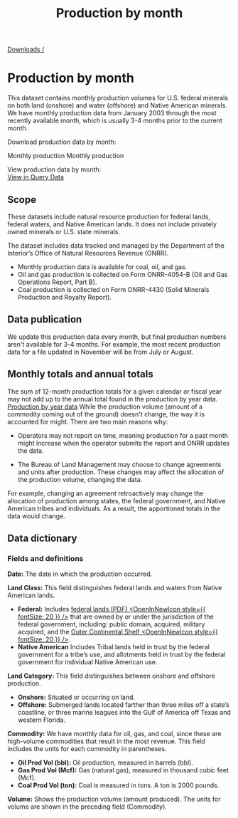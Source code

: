﻿---
title: Production by month
includeToc: true
path: /downloads/production-by-month
layout: downloads
description: This dataset contains monthly production volumes on federal lands and waters and Native American lands.
tags:
- Data
- Downloads
- Documentation
- Native American
- Indian
- Federal
- Production
- coal
- oil
- gas
---

[Downloads /](/downloads/)


# Production by month

This dataset contains monthly production volumes for U.S. federal minerals on both land (onshore) and water (offshore) and Native American minerals. We have monthly production data from January 2003 through the most recently available month, which is usually 3-4 months prior to the current month.
<br />

Download production data by month:

<DownloadDataFile linkType="DownloadCsv" dataSet="monthly_production.csv">
  Monthly production
</DownloadDataFile>

<DownloadDataFile linkType="DownloadXls" dataSet="monthly_production.xlsx">
  Monthly production
</DownloadDataFile>

View production data by month:
<br />
[View in Query Data](/query-data/?dataType=Revenue&period=Monthly&monthly=2020,2021,2022,2023,2024,2025&groupBy=stateOffshoreName)


## Scope

These datasets include natural resource production for federal lands, federal waters, and Native American lands. It does not include privately owned minerals or U.S. state minerals. 
<br />

The dataset includes data tracked and managed by the Department of the Interior’s Office of Natural Resources Revenue (ONRR).

- Monthly production data is available for coal, oil, and gas. 
- Oil and gas production is collected on Form ONRR-4054-B (Oil and Gas Operations Report, Part B). 
- Coal production is collected on Form ONRR-4430 (Solid Minerals Production and Royalty Report).

## Data publication

We update this production data every month, but final production numbers aren't available for 3-4 months. For example, the most recent production data for a file updated in November will be from July or August.

## Monthly totals and annual totals

The sum of 12-month production totals for a given calendar or fiscal year may not add up to the annual total found in the production by year data.
  [Production by year data](/downloads/production/)
While the production volume (amount of a commodity coming out of the ground) doesn't change, the way it is accounted for might. There are two main reasons why:

- Operators may not report on time, meaning production for a past month might increase when the operator submits the report and ONRR updates the data.

- The Bureau of Land Management may choose to change agreements and units after production. These changes may affect the allocation of the production volume, changing the data.

For example, changing an agreement retroactively may change the allocation of production among states, the federal government, and Native American tribes and individuals. As a result, the apportioned totals in the data would change.

## Data dictionary

### Fields and definitions

**Date:**  The date in which the production occurred.
<br />

**Land Class:**  This field distinguishes federal lands and waters from Native American lands.

* **Federal:**  Includes [federal lands (PDF) <OpenInNewIcon style={{ fontSize: 20 }} />](https://sgp.fas.org/crs/misc/R42346.pdf) that are owned by or under the jurisdiction of the federal government, including: public domain, acquired, military acquired, and the [Outer Continental Shelf <OpenInNewIcon style={{ fontSize: 20 }} />](https://www.boem.gov/oil-gas-energy/leasing/outer-continental-shelf).
* **Native American**  Includes Tribal lands held in trust by the federal government for a tribe’s use, and allotments held in trust by the federal government for individual Native American use.

**Land Category:**  This field distinguishes between onshore and offshore production.

* **Onshore:**  Situated or occurring on land.
* **Offshore:**  Submerged lands located farther than three miles off a state’s coastline, or three marine leagues into the Gulf of America off Texas and western Florida.

**Commodity:** We have monthly data for oil, gas, and coal, since these are high-volume commodities that result in the most revenue. This field includes the units for each commodity in parentheses.

  - **Oil Prod Vol (bbl):**  Oil production, measured in barrels (bbl).
  - **Gas Prod Vol (Mcf):**  Gas (natural gas), measured in thousand cubic feet (Mcf).
  - **Coal Prod Vol (ton):**  Coal is measured in tons. A ton is 2000 pounds.

**Volume:**  Shows the production volume (amount produced). The units for volume are shown in the preceding field (Commodity).

